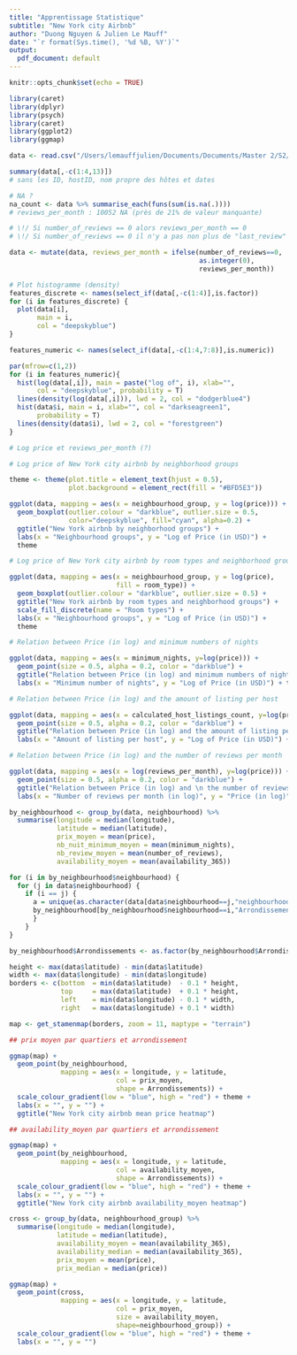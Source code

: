 ```yaml
---
title: "Apprentissage Statistique"
subtitle: "New York city Airbnb"
author: "Duong Nguyen & Julien Le Mauff"
date: "`r format(Sys.time(), '%d %B, %Y')`"
output:
  pdf_document: default
---
```


```r
knitr::opts_chunk$set(echo = TRUE)
```

```r
library(caret)
library(dplyr)
library(psych)
library(caret)
library(ggplot2)
library(ggmap)
```

```r
data <- read.csv("/Users/lemauffjulien/Documents/Documents/Master 2/S2/NYC_Airbnb/Data/data.csv", sep = ",")
```

<!-- DATA EXPLORATION --> 

```r
summary(data[,-c(1:4,13)]) 
# sans les ID, hostID, nom propre des hôtes et dates

# NA ?
na_count <- data %>% summarise_each(funs(sum(is.na(.))))
# reviews_per_month : 10052 NA (près de 21% de valeur manquante)

# \!/ Si number_of_reviews == 0 alors reviews_per_month == 0
# \!/ Si number_of_reviews == 0 il n'y a pas non plus de "last_review"

data <- mutate(data, reviews_per_month = ifelse(number_of_reviews==0, 
                                                as.integer(0),
                                                reviews_per_month))
```

```r
# Plot histogramme (density)
features_discrete <- names(select_if(data[,-c(1:4)],is.factor))
for (i in features_discrete) { 
  plot(data[i],
       main = i,
       col = "deepskyblue")
}
```

```r
features_numeric <- names(select_if(data[,-c(1:4,7:8)],is.numeric))

par(mfrow=c(1,2))
for (i in features_numeric){
  hist(log(data[,i]), main = paste("log of", i), xlab="",
       col = "deepskyblue", probability = T)
  lines(density(log(data[,i])), lwd = 2, col = "dodgerblue4")
  hist(data$i, main = i, xlab="", col = "darkseagreen1", 
       probability = T)
  lines(density(data$i), lwd = 2, col = "forestgreen")
}

# Log price et reviews_per_month (?)
```

<!-- GRAPHICAL ANALYSIS (INDEX) --> 

```r

# Log price of New York city airbnb by neighborhood groups

theme <- theme(plot.title = element_text(hjust = 0.5), 
               plot.background = element_rect(fill = "#BFD5E3"))

ggplot(data, mapping = aes(x = neighbourhood_group, y = log(price))) +
  geom_boxplot(outlier.colour = "darkblue", outlier.size = 0.5,
               color="deepskyblue", fill="cyan", alpha=0.2) + 
  ggtitle("New York airbnb by neighborhood groups") +
  labs(x = "Neighbourhood groups", y = "Log of Price (in USD)") + 
  theme

# Log price of New York city airbnb by room types and neighborhood groups

ggplot(data, mapping = aes(x = neighbourhood_group, y = log(price), 
                           fill = room_type)) +
  geom_boxplot(outlier.colour = "darkblue", outlier.size = 0.5) + 
  ggtitle("New York airbnb by room types and neighborhood groups") +
  scale_fill_discrete(name = "Room types") +
  labs(x = "Neighbourhood groups", y = "Log of Price (in USD)") +
  theme

# Relation between Price (in log) and minimum numbers of nights

ggplot(data, mapping = aes(x = minimum_nights, y=log(price))) +
  geom_point(size = 0.5, alpha = 0.2, color = "darkblue") +
  ggtitle("Relation between Price (in log) and minimum numbers of nights") +
  labs(x = "Minimum number of nights", y = "Log of Price (in USD)") + theme

# Relation between Price (in log) and the amount of listing per host

ggplot(data, mapping = aes(x = calculated_host_listings_count, y=log(price))) +
  geom_point(size = 0.5, alpha = 0.2, color = "darkblue") +
  ggtitle("Relation between Price (in log) and the amount of listing per host") +
  labs(x = "Amount of listing per host", y = "Log of Price (in USD)") + theme

# Relation between Price (in log) and the number of reviews per month

ggplot(data, mapping = aes(x = log(reviews_per_month), y=log(price))) +
  geom_point(size = 0.5, alpha = 0.2, color = "darkblue") +
  ggtitle("Relation between Price (in log) and \n the number of reviews per month (in log)") +
  labs(x = "Number of reviews per month (in log)", y = "Price (in log)") + theme
```

<!-- SPATIAL HEATMAP --> 

```r

by_neighbourhood <- group_by(data, neighbourhood) %>% 
  summarise(longitude = median(longitude), 
            latitude = median(latitude), 
            prix_moyen = mean(price),
            nb_nuit_minimum_moyen = mean(minimum_nights),
            nb_review_moyen = mean(number_of_reviews),
            availability_moyen = mean(availability_365))

for (i in by_neighbourhood$neighbourhood) {
  for (j in data$neighbourhood) {
    if (i == j) {
      a = unique(as.character(data[data$neighbourhood==j,"neighbourhood_group"]))
      by_neighbourhood[by_neighbourhood$neighbourhood==i,"Arrondissements"]<-a
      }
    }
}

by_neighbourhood$Arrondissements <- as.factor(by_neighbourhood$Arrondissements)

height <- max(data$latitude) - min(data$latitude)
width <- max(data$longitude) - min(data$longitude)
borders <- c(bottom  = min(data$latitude)  - 0.1 * height,
             top     = max(data$latitude)  + 0.1 * height,
             left    = min(data$longitude) - 0.1 * width,
             right   = max(data$longitude) + 0.1 * width)

map <- get_stamenmap(borders, zoom = 11, maptype = "terrain")

## prix moyen par quartiers et arrondissement

ggmap(map) +
  geom_point(by_neighbourhood, 
             mapping = aes(x = longitude, y = latitude, 
                           col = prix_moyen,
                           shape = Arrondissements)) +
  scale_colour_gradient(low = "blue", high = "red") + theme +
  labs(x = "", y = "") + 
  ggtitle("New York city airbnb mean price heatmap") 

## availability_moyen par quartiers et arrondissement

ggmap(map) +
  geom_point(by_neighbourhood,
             mapping = aes(x = longitude, y = latitude,
                           col = availability_moyen,
                           shape = Arrondissements)) +
  scale_colour_gradient(low = "blue", high = "red") + theme +
  labs(x = "", y = "") +
  ggtitle("New York city airbnb availability_moyen heatmap")
```

```r
cross <- group_by(data, neighbourhood_group) %>% 
  summarise(longitude = median(longitude), 
            latitude = median(latitude), 
            availability_moyen = mean(availability_365),
            availability_median = median(availability_365),
            prix_moyen = mean(price),
            prix_median = median(price))

ggmap(map) +
  geom_point(cross,
             mapping = aes(x = longitude, y = latitude,
                           col = prix_moyen,
                           size = availability_moyen,
                           shape=neighbourhood_group)) +
  scale_colour_gradient(low = "blue", high = "red") + theme +
  labs(x = "", y = "") 
```